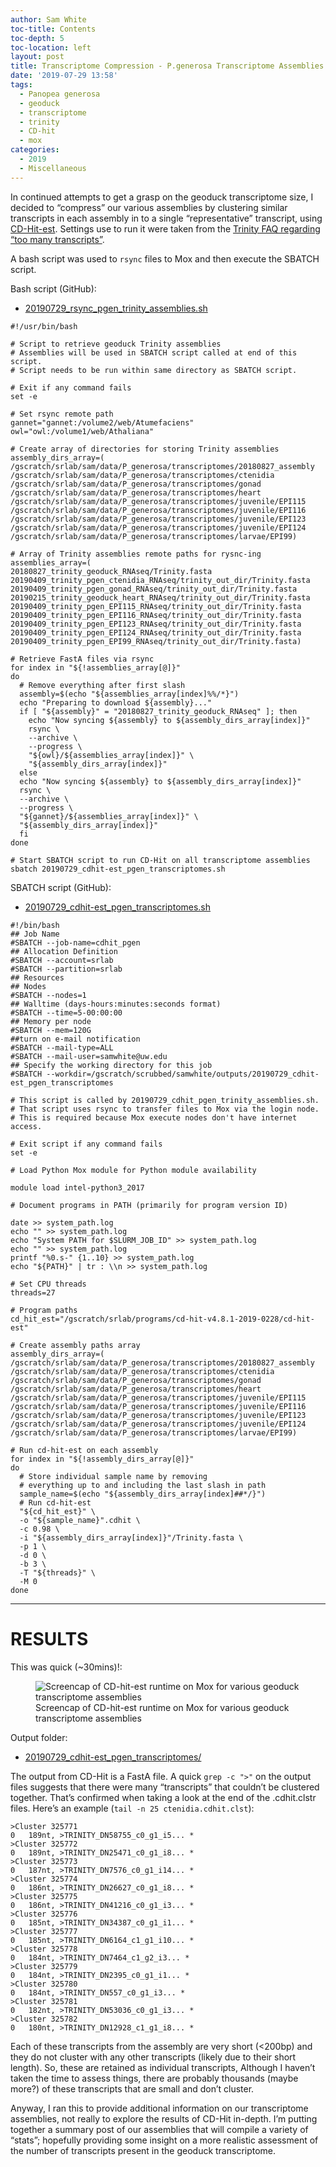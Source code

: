 ```yaml
---
author: Sam White
toc-title: Contents
toc-depth: 5
toc-location: left
layout: post
title: Transcriptome Compression - P.generosa Transcriptome Assemblies Using CD-Hit-est on Mox
date: '2019-07-29 13:58'
tags:
  - Panopea generosa
  - geoduck
  - transcriptome
  - trinity
  - CD-hit
  - mox
categories:
  - 2019
  - Miscellaneous
---
```

In continued attempts to get a grasp on the geoduck transcriptome size, I decided to "compress" our various assemblies by clustering similar transcripts in each assembly in to a single "representative" transcript, using [CD-Hit-est](http://weizhongli-lab.org/cd-hit/). Settings use to run it were taken from the [Trinity FAQ regarding "too many transcripts"](https://github.com/trinityrnaseq/trinityrnaseq/wiki/There-are-too-many-transcripts!-What-do-I-do%3F).

A bash script was used to `rsync` files to Mox and then execute the SBATCH script.

Bash script (GitHub):

- [20190729_rsync_pgen_trinity_assemblies.sh](https://github.com/RobertsLab/sams-notebook/blob/master/bash_scripts/20190729_rsync_pgen_trinity_assemblies.sh)

```shell
#!/usr/bin/bash

# Script to retrieve geoduck Trinity assemblies
# Assemblies will be used in SBATCH script called at end of this script.
# Script needs to be run within same directory as SBATCH script.

# Exit if any command fails
set -e

# Set rsync remote path
gannet="gannet:/volume2/web/Atumefaciens"
owl="owl:/volume1/web/Athaliana"

# Create array of directories for storing Trinity assemblies
assembly_dirs_array=(
/gscratch/srlab/sam/data/P_generosa/transcriptomes/20180827_assembly
/gscratch/srlab/sam/data/P_generosa/transcriptomes/ctenidia
/gscratch/srlab/sam/data/P_generosa/transcriptomes/gonad
/gscratch/srlab/sam/data/P_generosa/transcriptomes/heart
/gscratch/srlab/sam/data/P_generosa/transcriptomes/juvenile/EPI115
/gscratch/srlab/sam/data/P_generosa/transcriptomes/juvenile/EPI116
/gscratch/srlab/sam/data/P_generosa/transcriptomes/juvenile/EPI123
/gscratch/srlab/sam/data/P_generosa/transcriptomes/juvenile/EPI124
/gscratch/srlab/sam/data/P_generosa/transcriptomes/larvae/EPI99)

# Array of Trinity assemblies remote paths for rysnc-ing
assemblies_array=(
20180827_trinity_geoduck_RNAseq/Trinity.fasta
20190409_trinity_pgen_ctenidia_RNAseq/trinity_out_dir/Trinity.fasta
20190409_trinity_pgen_gonad_RNAseq/trinity_out_dir/Trinity.fasta
20190215_trinity_geoduck_heart_RNAseq/trinity_out_dir/Trinity.fasta
20190409_trinity_pgen_EPI115_RNAseq/trinity_out_dir/Trinity.fasta
20190409_trinity_pgen_EPI116_RNAseq/trinity_out_dir/Trinity.fasta
20190409_trinity_pgen_EPI123_RNAseq/trinity_out_dir/Trinity.fasta
20190409_trinity_pgen_EPI124_RNAseq/trinity_out_dir/Trinity.fasta
20190409_trinity_pgen_EPI99_RNAseq/trinity_out_dir/Trinity.fasta)

# Retrieve FastA files via rsync
for index in "${!assemblies_array[@]}"
do
  # Remove everything after first slash
  assembly=$(echo "${assemblies_array[index]%%/*}")
  echo "Preparing to download ${assembly}..."
  if [ "${assembly}" = "20180827_trinity_geoduck_RNAseq" ]; then
    echo "Now syncing ${assembly} to ${assembly_dirs_array[index]}"
    rsync \
    --archive \
    --progress \
    "${owl}/${assemblies_array[index]}" \
    "${assembly_dirs_array[index]}"
  else
  echo "Now syncing ${assembly} to ${assembly_dirs_array[index]}"
  rsync \
  --archive \
  --progress \
  "${gannet}/${assemblies_array[index]}" \
  "${assembly_dirs_array[index]}"
  fi
done

# Start SBATCH script to run CD-Hit on all transcriptome assemblies
sbatch 20190729_cdhit-est_pgen_transcriptomes.sh
```


SBATCH script (GitHub):

- [20190729_cdhit-est_pgen_transcriptomes.sh](https://github.com/RobertsLab/sams-notebook/blob/master/sbatch_scripts/20190729_cdhit-est_pgen_transcriptomes.sh)

```shell
#!/bin/bash
## Job Name
#SBATCH --job-name=cdhit_pgen
## Allocation Definition
#SBATCH --account=srlab
#SBATCH --partition=srlab
## Resources
## Nodes
#SBATCH --nodes=1
## Walltime (days-hours:minutes:seconds format)
#SBATCH --time=5-00:00:00
## Memory per node
#SBATCH --mem=120G
##turn on e-mail notification
#SBATCH --mail-type=ALL
#SBATCH --mail-user=samwhite@uw.edu
## Specify the working directory for this job
#SBATCH --workdir=/gscratch/scrubbed/samwhite/outputs/20190729_cdhit-est_pgen_transcriptomes

# This script is called by 20190729_cdhit_pgen_trinity_assemblies.sh.
# That script uses rsync to transfer files to Mox via the login node.
# This is required because Mox execute nodes don't have internet access.

# Exit script if any command fails
set -e

# Load Python Mox module for Python module availability

module load intel-python3_2017

# Document programs in PATH (primarily for program version ID)

date >> system_path.log
echo "" >> system_path.log
echo "System PATH for $SLURM_JOB_ID" >> system_path.log
echo "" >> system_path.log
printf "%0.s-" {1..10} >> system_path.log
echo "${PATH}" | tr : \\n >> system_path.log

# Set CPU threads
threads=27

# Program paths
cd_hit_est="/gscratch/srlab/programs/cd-hit-v4.8.1-2019-0228/cd-hit-est"

# Create assembly paths array
assembly_dirs_array=(
/gscratch/srlab/sam/data/P_generosa/transcriptomes/20180827_assembly
/gscratch/srlab/sam/data/P_generosa/transcriptomes/ctenidia
/gscratch/srlab/sam/data/P_generosa/transcriptomes/gonad
/gscratch/srlab/sam/data/P_generosa/transcriptomes/heart
/gscratch/srlab/sam/data/P_generosa/transcriptomes/juvenile/EPI115
/gscratch/srlab/sam/data/P_generosa/transcriptomes/juvenile/EPI116
/gscratch/srlab/sam/data/P_generosa/transcriptomes/juvenile/EPI123
/gscratch/srlab/sam/data/P_generosa/transcriptomes/juvenile/EPI124
/gscratch/srlab/sam/data/P_generosa/transcriptomes/larvae/EPI99)

# Run cd-hit-est on each assembly
for index in "${!assembly_dirs_array[@]}"
do
  # Store individual sample name by removing
  # everything up to and including the last slash in path
  sample_name=$(echo "${assembly_dirs_array[index]##*/}")
  # Run cd-hit-est
  "${cd_hit_est}" \
  -o "${sample_name}".cdhit \
  -c 0.98 \
  -i "${assembly_dirs_array[index]}"/Trinity.fasta \
  -p 1 \
  -d 0 \
  -b 3 \
  -T "${threads}" \
  -M 0
done
```

---

# RESULTS

This was quick (~30mins)!:

![Screencap of CD-hit-est runtime on Mox for various geoduck transcriptome assemblies](https://github.com/RobertsLab/sams-notebook/blob/master/images/screencaps/20190729_cdhit_pgen_runtime.png?raw=true)

Output folder:

- [20190729_cdhit-est_pgen_transcriptomes/](https://gannet.fish.washington.edu/Atumefaciens/20190729_cdhit-est_pgen_transcriptomes/)

The output from CD-Hit is a FastA file. A quick `grep -c ">"` on the output files suggests that there were many "transcripts" that couldn't be clustered together. That's confirmed when taking a look at the end of the .cdhit.clstr files. Here's an example (`tail -n 25 ctenidia.cdhit.clst`):

```
>Cluster 325771
0	189nt, >TRINITY_DN58755_c0_g1_i5... *
>Cluster 325772
0	189nt, >TRINITY_DN25471_c0_g1_i8... *
>Cluster 325773
0	187nt, >TRINITY_DN7576_c0_g1_i14... *
>Cluster 325774
0	186nt, >TRINITY_DN26627_c0_g1_i8... *
>Cluster 325775
0	186nt, >TRINITY_DN41216_c0_g1_i3... *
>Cluster 325776
0	185nt, >TRINITY_DN34387_c0_g1_i1... *
>Cluster 325777
0	185nt, >TRINITY_DN6164_c1_g1_i10... *
>Cluster 325778
0	184nt, >TRINITY_DN7464_c1_g2_i3... *
>Cluster 325779
0	184nt, >TRINITY_DN2395_c0_g1_i1... *
>Cluster 325780
0	184nt, >TRINITY_DN557_c0_g1_i3... *
>Cluster 325781
0	182nt, >TRINITY_DN53036_c0_g1_i3... *
>Cluster 325782
0	180nt, >TRINITY_DN12928_c1_g1_i8... *
```

Each of these transcripts from the assembly are very short (<200bp) and they do not cluster with any other transcripts (likely due to their short length). So, these are retained as individual transcripts, Although I haven't taken the time to assess things, there are probably thousands (maybe more?) of these transcripts that are small and don't cluster.

Anyway, I ran this to provide additional information on our transcriptome assemblies, not really to explore the results of CD-Hit in-depth. I'm putting together a summary post of our assemblies that will compile a variety of "stats"; hopefully providing some insight on a more realistic assessment of the number of transcripts present in the geoduck transcriptome.
